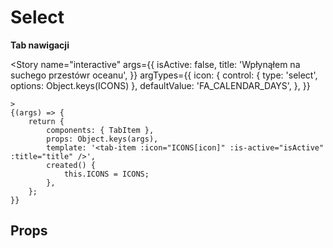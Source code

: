 
<Meta title="components/TabItem" component={TabItem} />

# Select

**Tab nawigacji**

<Story
	name="interactive"
	args={{
		isActive: false,
		title: 'Wpłynąłem na suchego przestówr oceanu',
	}}
	argTypes={{
		icon: {
			control: { type: 'select', options: Object.keys(ICONS) },
			defaultValue: 'FA_CALENDAR_DAYS',
		},
	}}
>
	>
	{(args) => {
		return {
			components: { TabItem },
			props: Object.keys(args),
			template: '<tab-item :icon="ICONS[icon]" :is-active="isActive" :title="title" />',
			created() {
				this.ICONS = ICONS;
			},
		};
	}}
</Story>

## Props

<Props of={WnlSelect} />
